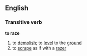 ==English==

===Transitive verb===
'''to raze'''
# to [[demolish]]; to [[level]] to the [[ground]]
# to [[scrape]] as if with a [[razer]]